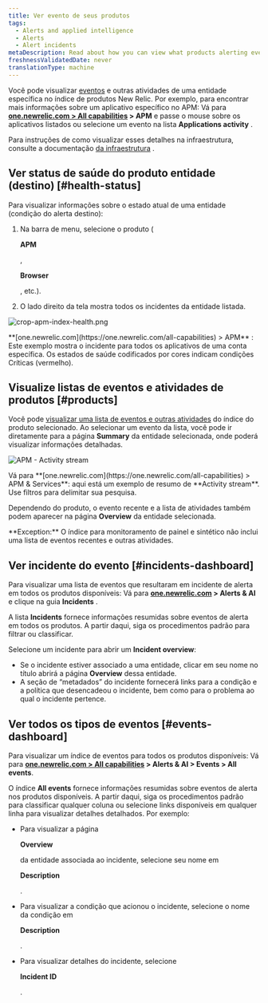 ```yaml
---
title: Ver evento de seus produtos
tags:
  - Alerts and applied intelligence
  - Alerts
  - Alert incidents
metaDescription: Read about how you can view what products alerting events originated from.
freshnessValidatedDate: never
translationType: machine
---
```




Você pode visualizar [eventos](/docs/alerts/new-relic-alerts/getting-started/new-relic-alerts-concepts-workflow#terminology) e outras atividades de uma entidade específica no índice de produtos New Relic. Por exemplo, para encontrar mais informações sobre um aplicativo específico no APM: Vá para <DoNotTranslate>**[one.newrelic.com > All capabilities](https://one.newrelic.com/all-capabilities) > APM**</DoNotTranslate> e passe o mouse sobre os aplicativos listados ou selecione um evento na lista <DoNotTranslate>**Applications activity**</DoNotTranslate> .

Para instruções de como visualizar esses detalhes na infraestrutura, consulte a documentação [da infraestrutura](/docs/infrastructure/new-relic-infrastructure/infrastructure-alert-conditions/infrastructure-alerts-add-edit-or-view-host-alert-information#view-alerts) .

## Ver status de saúde do produto entidade (destino) [#health-status]

Para visualizar informações sobre o estado atual de uma entidade (condição do alerta destino):

1. Na barra de menu, selecione o produto (

   <DoNotTranslate>**APM**</DoNotTranslate>

   ,

   <DoNotTranslate>**Browser**</DoNotTranslate>

   , etc.).

2. O lado direito da tela mostra todos os incidentes da entidade listada.

<img
  title="crop-apm-index-health.png"
  alt="crop-apm-index-health.png"
  src={accountsCropApmIndexHealth}
/>

<figcaption>
  <DoNotTranslate>**[one.newrelic.com](https://one.newrelic.com/all-capabilities) > APM**</DoNotTranslate> : Este exemplo mostra o incidente para todos os aplicativos <InlinePopover type="apm"/>de uma conta específica. Os estados de saúde codificados por cores indicam condições Críticas (vermelho).
</figcaption>

## Visualize listas de eventos e atividades de produtos [#products]

Você pode [visualizar uma lista de eventos e outras atividades](/docs/apm/applications-menu/monitoring/viewing-your-applications-list) do índice do produto selecionado. Ao selecionar um evento da lista, você pode ir diretamente para a página <DoNotTranslate>**Summary**</DoNotTranslate> da entidade selecionada, onde poderá visualizar informações detalhadas.

<img
  title="APM - Activity stream"
  alt="APM - Activity stream"
  src={accountsApmIndexActivity}
/>

<figcaption>
  Vá para <DoNotTranslate>**[one.newrelic.com](https://one.newrelic.com/all-capabilities) > APM & Services**</DoNotTranslate>: aqui está um exemplo de resumo de <DoNotTranslate>**Activity stream**</DoNotTranslate>. Use filtros para delimitar sua pesquisa.
</figcaption>

Dependendo do produto, o evento recente e a lista de atividades também podem aparecer na página <DoNotTranslate>**Overview**</DoNotTranslate> da entidade selecionada.

<Callout variant="tip">
  <DoNotTranslate>**Exception:**</DoNotTranslate> O índice para monitoramento de painel e sintético não inclui uma lista de eventos recentes e outras atividades.
</Callout>

## Ver incidente do evento [#incidents-dashboard]

Para visualizar uma lista de eventos que resultaram em incidente de alerta em todos os produtos disponíveis: Vá para <DoNotTranslate>**[one.newrelic.com](https://one.newrelic.com/all-capabilities) > Alerts & AI**</DoNotTranslate> e clique na guia <DoNotTranslate>**Incidents**</DoNotTranslate> .

A lista <DoNotTranslate>**Incidents**</DoNotTranslate> fornece informações resumidas sobre eventos de alerta em todos os produtos. A partir daqui, siga os procedimentos padrão para filtrar ou classificar.

Selecione um incidente para abrir um <DoNotTranslate>**Incident overview**</DoNotTranslate>:

* Se o incidente estiver associado a uma entidade, clicar em seu nome no título abrirá a página <DoNotTranslate>**Overview**</DoNotTranslate> dessa entidade.
* A seção de “metadados” do incidente fornecerá links para a condição e a política que desencadeou o incidente, bem como para o problema ao qual o incidente pertence.

## Ver todos os tipos de eventos [#events-dashboard]

Para visualizar um índice de eventos para todos os produtos disponíveis: Vá para <DoNotTranslate>**[one.newrelic.com > All capabilities](https://one.newrelic.com/all-capabilities) > Alerts & AI > Events > All events**</DoNotTranslate>.

O índice <DoNotTranslate>**All events**</DoNotTranslate> fornece informações resumidas sobre eventos de alerta nos produtos disponíveis. A partir daqui, siga os procedimentos padrão para classificar qualquer coluna ou selecione links disponíveis em qualquer linha para visualizar detalhes detalhados. Por exemplo:

* Para visualizar a página

  <DoNotTranslate>**Overview**</DoNotTranslate>

  da entidade associada ao incidente, selecione seu nome em

  <DoNotTranslate>**Description**</DoNotTranslate>

  .

* Para visualizar a condição que acionou o incidente, selecione o nome da condição em

  <DoNotTranslate>**Description**</DoNotTranslate>

  .

* Para visualizar detalhes do incidente, selecione

  <DoNotTranslate>**Incident ID**</DoNotTranslate>

  .